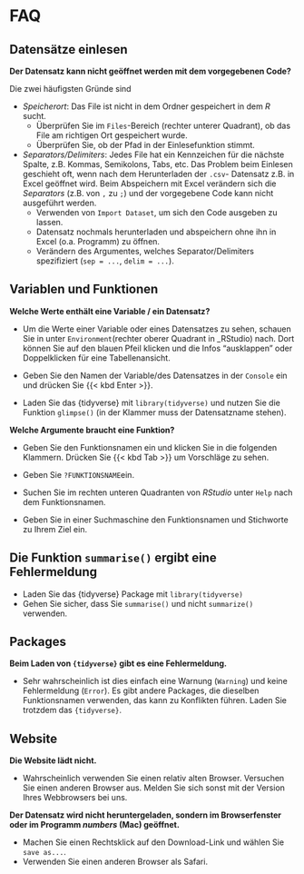 # FAQ {.unnumbered #sec-thanks}

## Datensätze einlesen

__Der Datensatz kann nicht geöffnet werden mit dem vorgegebenen Code?__

Die zwei häufigsten Gründe sind

- _Speicherort_: Das File ist nicht in dem Ordner gespeichert in dem _R_ sucht.
    - Überprüfen Sie im `Files`-Bereich (rechter unterer Quadrant), ob das File am richtigen Ort gespeichert wurde.
    - Überprüfen Sie, ob der Pfad in der Einlesefunktion stimmt.

- _Separators/Delimiters_: Jedes File hat ein Kennzeichen für die nächste Spalte, z.B. Kommas, Semikolons, Tabs, etc.
Das Problem beim Einlesen geschieht oft, wenn nach dem Herunterladen der `.csv`- Datensatz z.B. in Excel geöffnet wird.
Beim Abspeichern mit Excel verändern sich die _Separators_ (z.B. von `,` zu `;`) und der vorgegebene Code kann nicht ausgeführt werden.
    - Verwenden von `Import Dataset`, um sich den Code ausgeben zu lassen.
    - Datensatz nochmals herunterladen und abspeichern ohne ihn in Excel (o.a. Programm) zu öffnen.
    - Verändern des Argumentes, welches Separator/Delimiters spezifiziert  (`sep = ...`, `delim = ...`).

## Variablen und Funktionen

__Welche Werte enthält eine Variable / ein Datensatz?__

- Um die Werte einer Variable oder eines Datensatzes zu sehen, schauen Sie in unter `Environment`(rechter oberer Quadrant in _RStudio) nach.
Dort können Sie auf den blauen Pfeil klicken und die Infos "ausklappen" oder Doppelklicken für eine Tabellenansicht.

- Geben Sie den Namen der Variable/des Datensatzes in der `Console` ein und drücken Sie {{< kbd Enter >}}. 

- Laden Sie das {tidyverse} mit `library(tidyverse)` und nutzen Sie die Funktion `glimpse()` (in der Klammer muss der Datensatzname stehen).

__Welche Argumente braucht eine Funktion?__

- Geben Sie den Funktionsnamen ein und klicken Sie in die folgenden Klammern. Drücken Sie {{< kbd Tab >}} um Vorschläge zu sehen.

- Geben Sie `?FUNKTIONSNAME`ein.

- Suchen Sie im rechten unteren Quadranten von _RStudio_ unter `Help` nach dem Funktionsnamen.

- Geben Sie in einer Suchmaschine den Funktionsnamen und Stichworte zu Ihrem Ziel ein.

## Die Funktion `summarise()` ergibt eine Fehlermeldung

- Laden Sie das {tidyverse} Package mit `library(tidyverse)`
- Gehen Sie sicher, dass Sie `summarise()` und nicht `summarize()` verwenden.

## Packages

__Beim Laden von `{tidyverse}` gibt es eine Fehlermeldung.__

- Sehr wahrscheinlich ist dies einfach eine Warnung (`Warning`) und keine Fehlermeldung (`Error`). Es gibt andere Packages, die dieselben Funktionsnamen verwenden, das kann zu Konflikten führen. Laden Sie trotzdem das `{tidyverse}`.

<!-- https://statsandr.com/blog/top-10-errors-in-r/ -->


## Website

__Die Website lädt nicht.__

- Wahrscheinlich verwenden Sie einen relativ alten Browser. Versuchen Sie einen anderen Browser aus. Melden Sie sich sonst mit der Version Ihres Webbrowsers bei uns.

__Der Datensatz wird nicht heruntergeladen, sondern im Browserfenster oder im Programm _numbers_ (Mac) geöffnet.__

- Machen Sie einen Rechtsklick auf den Download-Link und wählen Sie `save as...`.
- Verwenden Sie einen anderen Browser als Safari.
